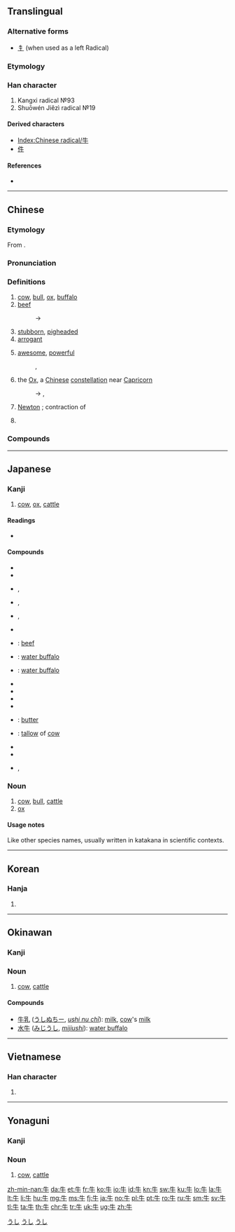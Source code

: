 {{also|午}}
==Translingual==
{{stroke order|type=animate}}

===Alternative forms===
* [[牜]] (when used as a left Radical)

===Etymology===
{{Han etyl}}
{{liushu|p}}

===Han character===
{{Han char|rn=93|rad=牛|as=00|sn=4|four=25000|canj=HQ}}
# Kangxi radical №93
# Shuōwén Jiězì radical №19

====Derived characters====
* [[Index:Chinese radical/牛]]
* [[件]]

====References====
* {{Han ref|kx=0697.010|dkj=19922|dj=1108.160|hdz=31800.010|uh=725B|ud=29275|bh=A4FB|bd=42235}}

----

==Chinese==
{{zh-forms}}

===Etymology===
From {{etyl|sit-pro|zh}} {{m|sit-pro|*ŋwa}}.

===Pronunciation===
{{zh-pron
|m=niú
|c=ngau4
|h=pfs=ngiù
|md=ngù/ngiù
|md_note=ngù - colloquial; ngiù - literary
|mn=gû
|w=3nieu
|mc=y
|oc=y
|ma=y
|cat=n
}}

===Definitions===
{{zh-hanzi}}

# [[cow]], [[bull]], [[ox]], [[buffalo]] {{gloss|general name for bovine animals}}
# [[beef]]
#: → {{zh-l|牛肉}}
# [[stubborn]], [[pigheaded]]
# [[arrogant]]
# {{cx|slang|lang=zh}} [[awesome]], [[powerful]]
#: {{zh-l|牛屄}}, {{zh-l|牛人}}
# {{cx|astronomy|lang=zh}} the [[Ox]], a [[Chinese]] [[constellation]] near [[Capricorn]]
#: → {{zh-l|玄武}}, {{zh-l|二十八宿}}
# {{cx|physics|abbreviation|lang=zh}} [[Newton]] {{gloss|unit}}; contraction of {{zh-l|牛頓|Niúdùn}}
# {{surname|lang=zh}}

===Compounds===
{{der3
|{{zh-l|牛掰|niúbāi}}
|{{zh-l|牛蒡|niúbàng}}
|{{zh-l|牛逼|niúbī}}
|{{zh-l|牛屄|niúbī}}
|{{zh-l|牛B|niúbī}}
|{{zh-l|牛鼻|niúbí}}
|{{zh-l|牛比|niúbǐ}}
|{{zh-l|牛鼻子|niúbízi}}
|{{zh-l|牛脖子|niúbózi}}
|{{zh-l|牛鞭|niúbiān}}
|{{zh-l|牛X|niúchā}}
|{{zh-l|牛叉|niúchā}}
|{{zh-l|牛車|niúchē}}
|{{zh-l|牛刀小試|niúdāoxiǎoshì}}
|{{zh-l|牛鼎烹雞|niúdǐngpēngjī}}
|{{zh-l|牛痘|niúdòu}}
|{{zh-l|牛痘苗|niúdòumiáo}}
|{{zh-l|牛犢|niúdú}}
|{{zh-l|牛頓|Niúdùn}}
|{{zh-l|牛耳|niú'ěr}}
|{{zh-l|牛房|niúfáng}}
|{{zh-l|牛革|niúgé}}
|{{zh-l|牛倌|niúguān}}
|{{zh-l|牛鬼蛇神|niúguǐshéshén}}
|{{zh-l|牛黄|niúhuáng}}
|{{zh-l|牛角|niújiǎo}}
|{{zh-l|牛角尖|niújiǎojiān}}
|{{zh-l|牛角麵包|niújiǎomiànbāo}}
|{{zh-l|牛勁|niújìn}}
|{{zh-l|牛圈|niújuān}}
|{{zh-l|牛郎|niúláng}}
|{{zh-l|牛郎星|niúlángxīng}}
|{{zh-l|牛郎織女|niúlángzhīnǚ}}
|{{zh-l|牛馬|niúmǎ}}
|{{zh-l|牛毛|niúmáo}}
|{{zh-l|牛毛雨|niúmáoyǔ}}
|{{zh-l|牛虻|niúméng}}
|{{zh-l|牛奶|niúnǎi}}
|{{zh-l|牛腩|niúnǎn}}
|{{zh-l|牛年|niúnián}}
|{{zh-l|牛年馬月|niúniánmǎyuè}}
|{{zh-l|牛排|niúpái}}
|{{zh-l|牛棚|niúpéng}}
|{{zh-l|牛皮|niúpí}}
|{{zh-l|牛脾氣|niúpíqì}}
|{{zh-l|牛氣|niúqì}}
|{{zh-l|牛皮癬|niúpíxuǎn}}
|{{zh-l|牛皮紙|niúpízhǐ}}
|{{zh-l|牛肉|niúròu}}
|{{zh-l|牛舌|niúshé}}
|{{zh-l|牛舍|niúshè}}
|{{zh-l|牛市|niúshì}}
|{{zh-l|牛溲馬勃|niúsōumǎbó}}
|{{zh-l|牛頭不對馬嘴|niútóu bú duì mǎzuǐ}}
|{{zh-l|牛頭馬面|Niútóumǎmiàn}}
|{{zh-l|牛蛙|niúwā}}
|{{zh-l|牛性|niúxìng}}
|{{zh-l|牛宿|Niúxiù}}
|{{zh-l|牛鞅|niúyàng}}
|{{zh-l|牛飲|niúyǐn}}
|{{zh-l|牛仔|niúzǎi}}
|{{zh-l|牛崽|niúzǎi}}
|{{zh-l|牛仔褲|niúzǎikù}}
|{{zh-l|牛崽褲|niúzǎikù}}
|{{zh-l|牛仔舞|niúzǎiwǔ}}
|{{zh-l|吹牛|chuīniú}}
|{{zh-l|公牛|gōngniú}}
|{{zh-l|蝸牛|guāniú,wōniú}}
|{{zh-l|黄牛|huángniú}}
|{{zh-l|犛牛|líniú}}
|{{zh-l|母牛|mǔniú}}
|{{zh-l|水牛|shuìniú}}
|{{zh-l|小牛|xiǎoniú}}
|{{zh-l|犀牛|xīniú}}
|{{zh-l|九牛一毛|jiǔniúyīmáo}}
}}

{{zh-cat|SI units|Mammals|Beginning}}

----

==Japanese==

===Kanji===
{{ja-kanji|grade=2|rs=牛00}}

# [[cow]], [[ox]], [[cattle]]

====Readings====
* {{ja-readings
|goon=[[ぐ]] (gu) {{qualifier|non-[[w:Jōyō kanji|Jōyō]] reading}}
|kanon=[[ぎゅう]] (gyū) < [[ぎう]] (giu)
|kanyoon=[[ご]] (go) {{qualifier|non-[[w:Jōyō kanji|Jōyō]] reading}}
|kun=[[うし]] (ushi)}}

====Compounds====
{{der-top}}
* {{ja-r|肉牛|にくぎゅう}}
* {{ja-r|乳牛|にゅうぎゅう}}
* {{ja-r|子牛|こ.うし}}, {{ja-r|仔牛|こ.うし}}
* {{ja-r|雄牛|お.うし}}, {{ja-r|牡牛|お.うし}}
* {{ja-r|雌牛|めうし}}, {{ja-r|牝牛|めうし}}
* {{ja-r|牛舎|ぎゅうしゃ}}
* {{ja-r|牛肉|ぎゅうにく}}: [[beef]]
* {{ja-r|水牛|すいぎゅう}}: [[water buffalo]]
* {{ja-r|呉牛|ごぎゅう}}: [[water buffalo]]
{{der-mid}}
* {{ja-r|牛乳|ぎゅうにゅう}}
* {{ja-r|牛車|ぎっしゃ}}
* {{ja-r|牛耳る|ぎゅうじる}}
* {{ja-r|牛蒡|ごぼう}}
* {{ja-r|牛酪|ぎゅうらく}}: [[butter]]
* {{ja-r|牛脂|ぎゅうし}}: [[tallow]] of [[cow]]
* {{ja-r|牛馬|ぎゅうば}}
* {{ja-r|牛馬|うしうま}}
* {{ja-r|牛鬼|うしおに}}, {{ja-r|牛鬼|ぎゅうき}}
{{der-bottom}}

===Noun===
{{ja-noun|うし|ウシ}}

# [[cow]], [[bull]], [[cattle]]
# [[ox]]

====Usage notes====
Like other species names, usually written in katakana in scientific contexts.

[[Category:1000 Japanese basic words|うし]]
[[Category:ja:Cattle|うし]]
[[Category:ja:Mammals|うし]]

----

==Korean==

===Hanja===
{{ko-hanja|hangeul=우|eumhun=소|mr=u|y=wu}}

# {{defn|lang=ko|sort=牛00}}

----

==Okinawan==
{{attention|ryu}}

===Kanji===
{{head|ryu|kanji|hiragana|うし|romaji|ushi}}

===Noun===
{{head|ryu|noun|hiragana|うし|romaji|ushi}}

# [[cow]], [[cattle]]

====Compounds====
{{top2}}
* [[牛乳]] ([[うしぬちー]], ''[[ushi nu chī]]''): [[milk]], [[cow]]'s [[milk]]
* [[水牛]] ([[みじうし]], ''[[mijiushi]]''): [[water buffalo]]
{{bottom}}

----

==Vietnamese==

===Han character===
{{vi-hantu|[[ngưu]], [[ngọ]], [[ngỏ]], [[ngõ]], [[ngâu]]|rs=牛00}}

# {{defn|lang=vi|sort=牛00}}

----

==Yonaguni==
{{attention|yoi}}

===Kanji===
{{head|yoi|kanji|hiragana|うち|romaji|uchi}}

===Noun===
{{head|yoi|noun|hiragana|うち|romaji|uchi}}

# [[cow]], [[cattle]]

[[Category:CJKV radicals| ]]

[[zh-min-nan:牛]]
[[da:牛]]
[[et:牛]]
[[fr:牛]]
[[ko:牛]]
[[io:牛]]
[[id:牛]]
[[kn:牛]]
[[sw:牛]]
[[ku:牛]]
[[lo:牛]]
[[la:牛]]
[[lt:牛]]
[[li:牛]]
[[hu:牛]]
[[mg:牛]]
[[ms:牛]]
[[fj:牛]]
[[ja:牛]]
[[no:牛]]
[[pl:牛]]
[[pt:牛]]
[[ro:牛]]
[[ru:牛]]
[[sm:牛]]
[[sv:牛]]
[[tl:牛]]
[[ta:牛]]
[[th:牛]]
[[chr:牛]]
[[tr:牛]]
[[uk:牛]]
[[ug:牛]]
[[zh:牛]]